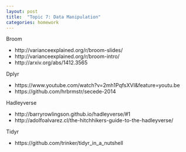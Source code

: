 ```yaml
---
layout: post
title:  "Topic 7: Data Manipulation"
categories: homework
---
```


Broom

- http://varianceexplained.org/r/broom-slides/
- http://varianceexplained.org/r/broom-intro/
- http://arxiv.org/abs/1412.3565

Dplyr

- https://www.youtube.com/watch?v=2mh1PqfsXVI&feature=youtu.be
- https://github.com/hrbrmstr/secede-2014

Hadleyverse

- http://barryrowlingson.github.io/hadleyverse/#1
- http://adolfoalvarez.cl/the-hitchhikers-guide-to-the-hadleyverse/

Tidyr

- https://github.com/trinker/tidyr_in_a_nutshell
